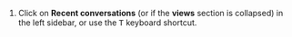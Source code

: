 
1. Click on <RecentIcon /> **Recent conversations**
   (or <RecentIcon /> if the **views**
   section is collapsed) in the left sidebar,
   or use the <kbd>T</kbd> keyboard shortcut.
